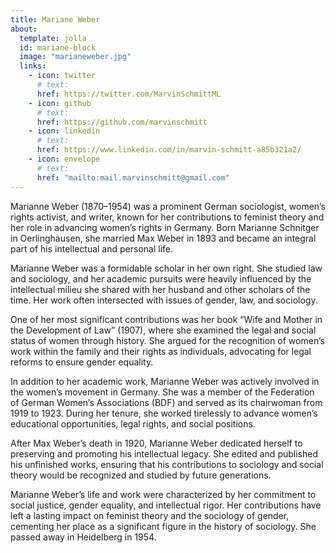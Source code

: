 ```yaml
---
title: Mariane Weber
about:
  template: jolla
  id: mariane-block
  image: "marianeweber.jpg"
  links:
    - icon: twitter
      # text:
      href: https://twitter.com/MarvinSchmittML
    - icon: github
      # text:
      href: https://github.com/marvinschmitt
    - icon: linkedin
      # text:
      href: https://www.linkedin.com/in/marvin-schmitt-a85b321a2/
    - icon: envelope
      # text:
      href: "mailto:mail.marvinschmitt@gmail.com"
---
```


::: {#mariane-block}

Marianne Weber (1870–1954) was a prominent German sociologist, women's rights activist, and writer, known for her contributions to feminist theory and her role in advancing women's rights in Germany. Born Marianne Schnitger in Oerlinghausen, she married Max Weber in 1893 and became an integral part of his intellectual and personal life.

Marianne Weber was a formidable scholar in her own right. She studied law and sociology, and her academic pursuits were heavily influenced by the intellectual milieu she shared with her husband and other scholars of the time. Her work often intersected with issues of gender, law, and sociology.

One of her most significant contributions was her book "Wife and Mother in the Development of Law" (1907), where she examined the legal and social status of women through history. She argued for the recognition of women's work within the family and their rights as individuals, advocating for legal reforms to ensure gender equality.

In addition to her academic work, Marianne Weber was actively involved in the women's movement in Germany. She was a member of the Federation of German Women's Associations (BDF) and served as its chairwoman from 1919 to 1923. During her tenure, she worked tirelessly to advance women's educational opportunities, legal rights, and social positions.

After Max Weber's death in 1920, Marianne Weber dedicated herself to preserving and promoting his intellectual legacy. She edited and published his unfinished works, ensuring that his contributions to sociology and social theory would be recognized and studied by future generations.

Marianne Weber's life and work were characterized by her commitment to social justice, gender equality, and intellectual rigor. Her contributions have left a lasting impact on feminist theory and the sociology of gender, cementing her place as a significant figure in the history of sociology. She passed away in Heidelberg in 1954.

:::

